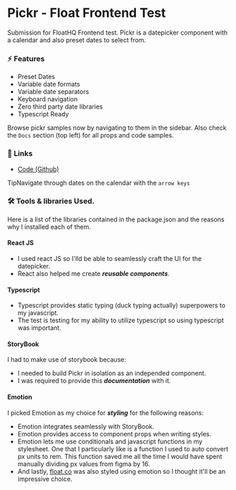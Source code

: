 
<Meta title="Readme" />

<style>{`
  .link {
    color: #0e9888;
  }

  .tip {
    display: inline-block;
    border-radius: 1em;
    font-size: 11px;
    line-height: 12px;
    font-weight: 700;
    background: #E7FDD8;
    color: #66BF3C;
    padding: 4px 12px;
    margin-right: 10px;
    vertical-align: top;
  }

  .tip-wrapper {
    font-size: 13px;
    line-height: 20px;
    margin-top: 40px;
    margin-bottom: 40px;
  }

  .tip-wrapper code {
    font-size: 12px;
    display: inline-block;
  }
`}</style>

# Pickr - Float Frontend Test

Submission for FloatHQ Frontend test. Pickr is a datepicker component with a calendar and also preset dates to select from.

### ⚡️ Features

- Preset Dates
- Variable date formats
- Variable date separators
- Keyboard navigation
- Zero third party date libraries
- Typescript Ready

Browse pickr samples now by navigating to them in the sidebar. Also check the `Docs` section (top left) for all props and code samples.

### 🔗 Links

<ul>
  <li>
    <a
      className="link"
      href="https://github.com/kadetXx/pickr"
    >
      Code (Github)
    </a>
  </li>
</ul>

<div className="tip-wrapper">
  <span className="tip">Tip</span>Navigate through dates on the calendar with the <code>arrow keys</code>
</div>

### 🛠 Tools & libraries Used.

Here is a list of the libraries contained in the package.json and the reasons why I installed each of them.

#### React JS

- I used react JS so I'lld be able to seamlessly craft the UI for the datepicker.
- React also helped me create **_reusable components_**.

#### Typescript

- Typescript provides static typing (duck typing actually) superpowers to my javascript.
- The test is testing for my ability to utilize typescript so using typescript was important.

#### StoryBook

I had to make use of storybook because:

- I needed to build Pickr in isolation as an independed component.
- I was required to provide this **_documentation_** with it.

#### Emotion

I picked Emotion as my choice for **_styling_** for the following reasons:

- Emotion integrates seamlessly with StoryBook.
- Emotion provides access to component props when writing styles.
- Emotion lets me use conditionals and javascript functions in my stylesheet. One that I particularly like is a function I used to auto convert px units to rem. This function saved me all the time I would have spent manually dividing px values from figma by 16.
- And lastly, <a className="link" href="https://float.co">float.co</a> was also styled using emotion so I thought it'll be an impressive choice.
